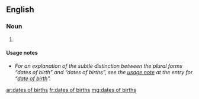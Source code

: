 ==English==

===Noun===
{{head|en|noun plural form|head=[[dates]] [[of]] [[births]]}} {{g|p}}

# {{plural of|date of birth|lang=en}}

====Usage notes====
* ''For an explanation of the subtle distinction between the plural forms “dates of birth” and “dates of births”, see the [[date of birth#Usage notes|usage note]] at the entry for “[[date of birth]]”.''

[[ar:dates of births]]
[[fr:dates of births]]
[[mg:dates of births]]